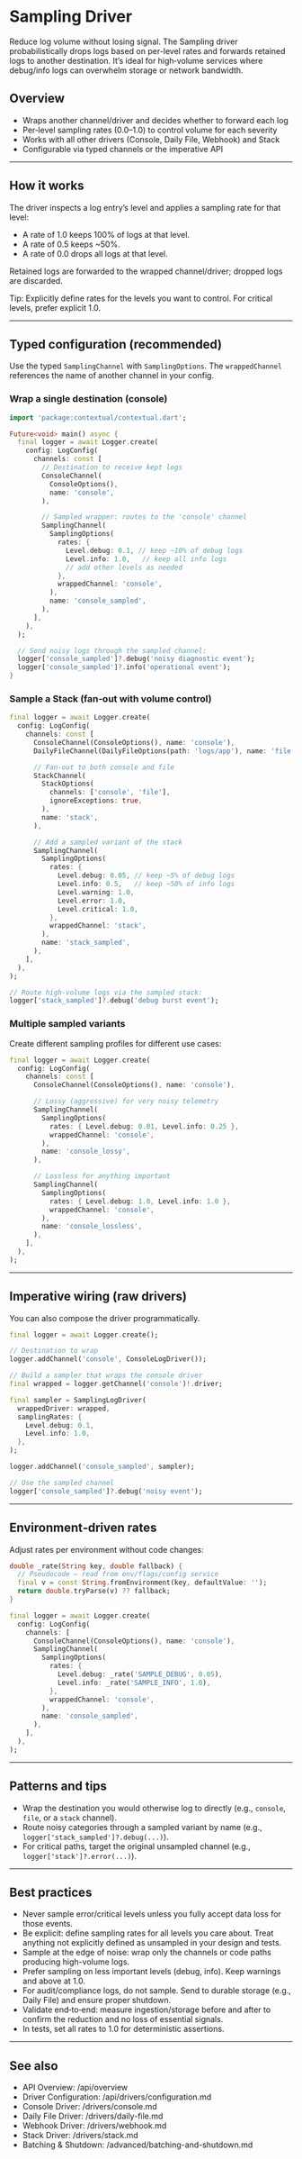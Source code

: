 # Sampling Driver

Reduce log volume without losing signal. The Sampling driver probabilistically drops logs based on per-level rates and forwards retained logs to another destination. It’s ideal for high‑volume services where debug/info logs can overwhelm storage or network bandwidth.

## Overview

- Wraps another channel/driver and decides whether to forward each log
- Per‑level sampling rates (0.0–1.0) to control volume for each severity
- Works with all other drivers (Console, Daily File, Webhook) and Stack
- Configurable via typed channels or the imperative API

---

## How it works

The driver inspects a log entry’s level and applies a sampling rate for that level:
- A rate of 1.0 keeps 100% of logs at that level.
- A rate of 0.5 keeps ~50%.
- A rate of 0.0 drops all logs at that level.

Retained logs are forwarded to the wrapped channel/driver; dropped logs are discarded.

Tip: Explicitly define rates for the levels you want to control. For critical levels, prefer explicit 1.0.

---

## Typed configuration (recommended)

Use the typed `SamplingChannel` with `SamplingOptions`. The `wrappedChannel` references the name of another channel in your config.

### Wrap a single destination (console)

```dart
import 'package:contextual/contextual.dart';

Future<void> main() async {
  final logger = await Logger.create(
    config: LogConfig(
      channels: const [
        // Destination to receive kept logs
        ConsoleChannel(
          ConsoleOptions(),
          name: 'console',
        ),

        // Sampled wrapper: routes to the 'console' channel
        SamplingChannel(
          SamplingOptions(
            rates: {
              Level.debug: 0.1, // keep ~10% of debug logs
              Level.info: 1.0,   // keep all info logs
              // add other levels as needed
            },
            wrappedChannel: 'console',
          ),
          name: 'console_sampled',
        ),
      ],
    ),
  );

  // Send noisy logs through the sampled channel:
  logger['console_sampled']?.debug('noisy diagnostic event');
  logger['console_sampled']?.info('operational event');
}
```

### Sample a Stack (fan‑out with volume control)

```dart
final logger = await Logger.create(
  config: LogConfig(
    channels: const [
      ConsoleChannel(ConsoleOptions(), name: 'console'),
      DailyFileChannel(DailyFileOptions(path: 'logs/app'), name: 'file'),

      // Fan-out to both console and file
      StackChannel(
        StackOptions(
          channels: ['console', 'file'],
          ignoreExceptions: true,
        ),
        name: 'stack',
      ),

      // Add a sampled variant of the stack
      SamplingChannel(
        SamplingOptions(
          rates: {
            Level.debug: 0.05, // keep ~5% of debug logs
            Level.info: 0.5,   // keep ~50% of info logs
            Level.warning: 1.0,
            Level.error: 1.0,
            Level.critical: 1.0,
          },
          wrappedChannel: 'stack',
        ),
        name: 'stack_sampled',
      ),
    ],
  ),
);

// Route high-volume logs via the sampled stack:
logger['stack_sampled']?.debug('debug burst event');
```

### Multiple sampled variants

Create different sampling profiles for different use cases:

```dart
final logger = await Logger.create(
  config: LogConfig(
    channels: const [
      ConsoleChannel(ConsoleOptions(), name: 'console'),

      // Lossy (aggressive) for very noisy telemetry
      SamplingChannel(
        SamplingOptions(
          rates: { Level.debug: 0.01, Level.info: 0.25 },
          wrappedChannel: 'console',
        ),
        name: 'console_lossy',
      ),

      // Lossless for anything important
      SamplingChannel(
        SamplingOptions(
          rates: { Level.debug: 1.0, Level.info: 1.0 },
          wrappedChannel: 'console',
        ),
        name: 'console_lossless',
      ),
    ],
  ),
);
```

---

## Imperative wiring (raw drivers)

You can also compose the driver programmatically.

```dart
final logger = await Logger.create();

// Destination to wrap
logger.addChannel('console', ConsoleLogDriver());

// Build a sampler that wraps the console driver
final wrapped = logger.getChannel('console')!.driver;

final sampler = SamplingLogDriver(
  wrappedDriver: wrapped,
  samplingRates: {
    Level.debug: 0.1,
    Level.info: 1.0,
  },
);

logger.addChannel('console_sampled', sampler);

// Use the sampled channel
logger['console_sampled']?.debug('noisy event');
```

---

## Environment‑driven rates

Adjust rates per environment without code changes:

```dart
double _rate(String key, double fallback) {
  // Pseudocode – read from env/flags/config service
  final v = const String.fromEnvironment(key, defaultValue: '');
  return double.tryParse(v) ?? fallback;
}

final logger = await Logger.create(
  config: LogConfig(
    channels: [
      ConsoleChannel(ConsoleOptions(), name: 'console'),
      SamplingChannel(
        SamplingOptions(
          rates: {
            Level.debug: _rate('SAMPLE_DEBUG', 0.05),
            Level.info: _rate('SAMPLE_INFO', 1.0),
          },
          wrappedChannel: 'console',
        ),
        name: 'console_sampled',
      ),
    ],
  ),
);
```

---

## Patterns and tips

- Wrap the destination you would otherwise log to directly (e.g., `console`, `file`, or a `stack` channel).
- Route noisy categories through a sampled variant by name (e.g., `logger['stack_sampled']?.debug(...)`).
- For critical paths, target the original unsampled channel (e.g., `logger['stack']?.error(...)`).

---

## Best practices

- Never sample error/critical levels unless you fully accept data loss for those events.
- Be explicit: define sampling rates for all levels you care about. Treat anything not explicitly defined as unsampled in your design and tests.
- Sample at the edge of noise: wrap only the channels or code paths producing high-volume logs.
- Prefer sampling on less important levels (debug, info). Keep warnings and above at 1.0.
- For audit/compliance logs, do not sample. Send to durable storage (e.g., Daily File) and ensure proper shutdown.
- Validate end‑to‑end: measure ingestion/storage before and after to confirm the reduction and no loss of essential signals.
- In tests, set all rates to 1.0 for deterministic assertions.

---

## See also

- API Overview: /api/overview
- Driver Configuration: /api/drivers/configuration.md
- Console Driver: /drivers/console.md
- Daily File Driver: /drivers/daily-file.md
- Webhook Driver: /drivers/webhook.md
- Stack Driver: /drivers/stack.md
- Batching & Shutdown: /advanced/batching-and-shutdown.md